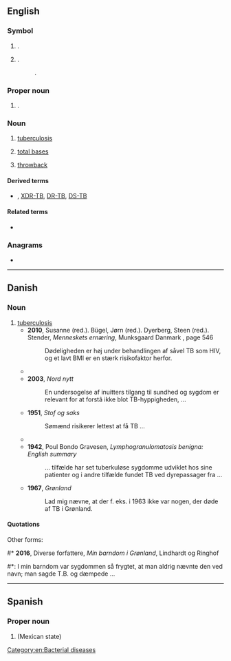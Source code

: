 {{also|tb|Tb|ТВ}}

==English==

===Symbol===
{{en-symbol}}

# {{lb|en|computing|formal}} {{l|en|terabyte}} {{gloss|1,000 [[gigabyte]]s or 10<sup>12</sup> bytes}}.
# {{lb|en|computing|informal}} {{l|en|tebibyte}} {{gloss|2<sup>10</sup> (1024) [[mebibytes]] or 2<sup>40</sup> (1024<sup>4</sup>) [[byte]]s}}.
#: {{syn|en|TiB}}.

===Proper noun===
{{en-proper-noun}}

# {{label|en|sports}} {{abbreviation of|en|Tampa Bay|nodot=y}} {{gloss|a city in Florida}}.

===Noun===
{{en-noun|~}}

# {{lb|en|pathology}} [[tuberculosis]]
# {{lb|en|baseball}} [[total bases]]
# [[throwback]]

====Derived terms====
* {{sense|pathology}} {{l|en|MDR-TB}}, [[XDR-TB]], [[DR-TB]], [[DS-TB]]

====Related terms====
* {{sense|pathology}} {{l|en|Mtb}}

===Anagrams===
* {{anagrams|en|a=bt|BT|Bt|bt}}

[[Category:en:Bacterial diseases]]

----

==Danish==

===Noun===
{{da-noun}}

# [[tuberculosis]]
#* '''2010''', Susanne (red.). Bügel, Jørn (red.). Dyerberg, Steen (red.). Stender, ''Menneskets ernæring'', Munksgaard Danmark {{ISBN|9788762808843}}, page 546
#*: Dødeligheden er høj under behandlingen af såvel TB som HIV, og et lavt BMI er  en stærk risikofaktor herfor.
#* {{quote-book|da|year=2017|author=Barbara Wren|title=Vågne celler: Hvordan kroppen skaber og holder på lys|publisher=Gyldendal A/S|isbn=9788702228540
|passage=Hvis du ser  tilbage på, hvordan man behandlede TB før i tiden, kan du se, at den bedste  behandling fandt sted oppe i bjergene, ...}}
#* '''2003''', ''Nord nytt''
#*: En undersogelse af inuitters tilgang til sundhed  og sygdom er relevant for at forstâ ikke blot TB-hyppigheden, ...
#* '''1951''', ''Stof og saks''
#*: Sømænd risikerer lettest at få TB ...
#* {{quote-book|da|year=2015|author=Klaus Rifbjerg|title=Sådan: En livsreportage|publisher=Gyldendal A/S|isbn=9788702145663
|passage=...  tresserne var alt den slags kun vage minder, ikke blot var TB på vej mod  udryddelse, ...}}
#* '''1942''', Poul Bondo Gravesen, ''Lymphogranulomatosis benigna: English summary''
#*: ... tilfælde har set tuberkuløse sygdomme  udviklet hos sine patienter og i andre tilfælde fundet TB ved dyrepassager fra  ...
#* '''1967''', ''Grønland''
#*: Lad mig nævne, at der f. eks. i 1963 ikke var nogen, der  døde af TB i Grønland.

====Quotations====
Other forms:
#* '''2016''', Diverse forfattere, ''Min barndom i Grønland'', Lindhardt og Ringhof {{ISBN|9788711683637}}
#*: I min barndom var sygdommen  så frygtet, at man aldrig nævnte den ved navn; man sagde T.B. og dæmpede&nbsp;...

----

==Spanish==

===Proper noun===
{{head|es|proper noun}}

# {{abbreviation of|es|Tabasco}} (Mexican state)